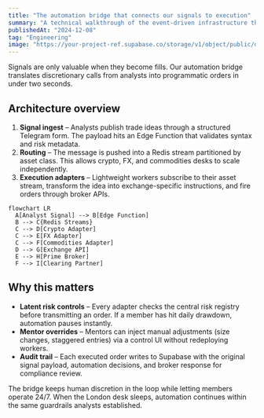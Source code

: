 ```yaml
---
title: "The automation bridge that connects our signals to execution"
summary: "A technical walkthrough of the event-driven infrastructure that turns trading calls into orders across exchanges."
publishedAt: "2024-12-08"
tag: "Engineering"
image: "https://your-project-ref.supabase.co/storage/v1/object/public/dynamic-portfolio/images/projects/liquidity-desk/cover-02.jpg"
---
```


Signals are only valuable when they become fills. Our automation bridge translates discretionary calls from analysts into programmatic orders in under two seconds.

## Architecture overview

1. **Signal ingest** – Analysts publish trade ideas through a structured Telegram form. The payload hits an Edge Function that validates syntax and risk metadata.
2. **Routing** – The message is pushed into a Redis stream partitioned by asset class. This allows crypto, FX, and commodities desks to scale independently.
3. **Execution adapters** – Lightweight workers subscribe to their asset stream, transform the idea into exchange-specific instructions, and fire orders through broker APIs.

```mermaid
flowchart LR
  A[Analyst Signal] --> B[Edge Function]
  B --> C{Redis Streams}
  C --> D[Crypto Adapter]
  C --> E[FX Adapter]
  C --> F[Commodities Adapter]
  D --> G[Exchange API]
  E --> H[Prime Broker]
  F --> I[Clearing Partner]
```

## Why this matters

- **Latent risk controls** – Every adapter checks the central risk registry before transmitting an order. If a member has hit daily drawdown, automation pauses instantly.
- **Mentor overrides** – Mentors can inject manual adjustments (size changes, staggered entries) via a control UI without redeploying workers.
- **Audit trail** – Each executed order writes to Supabase with the original signal payload, automation decisions, and broker response for compliance review.

The bridge keeps human discretion in the loop while letting members operate 24/7. When the London desk sleeps, automation continues within the same guardrails analysts established.
